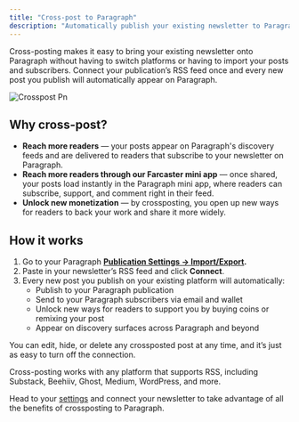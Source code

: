 ```yaml
---
title: "Cross-post to Paragraph"
description: "Automatically publish your existing newsletter to Paragraph using your RSS feed."
---
```


Cross-posting makes it easy to bring your existing newsletter onto Paragraph without having to switch platforms or having to import your posts and subscribers. Connect your publication’s RSS feed once and every new post you publish will automatically appear on Paragraph.

![Crosspost Pn](/images/crosspost.png)

## **Why cross-post?**

- **Reach more readers** — your posts appear on Paragraph's discovery feeds and are delivered to readers that subscribe to your newsletter on Paragraph.
- **Reach more readers through our Farcaster mini app** — once shared, your posts load instantly in the Paragraph mini app, where readers can subscribe, support, and comment right in their feed.
- **Unlock new monetization** — by crossposting, you open up new ways for readers to back your work and share it more widely.

## **How it works**

1. Go to your Paragraph [**Publication Settings → Import/Export**](https://paragraph.com/settings/publication/import-export)**.**
2. Paste in your newsletter’s RSS feed and click **Connect**.
3. Every new post you publish on your existing platform will automatically:
   - Publish to your Paragraph publication
   - Send to your Paragraph subscribers via email and wallet
   - Unlock new ways for readers to support you by buying coins or remixing your post
   - Appear on discovery surfaces across Paragraph and beyond

You can edit, hide, or delete any crossposted post at any time, and it’s just as easy to turn off the connection.

Cross-posting works with any platform that supports RSS, including Substack, Beehiiv, Ghost, Medium, WordPress, and more.

Head to your [settings](https://paragraph.com/settings/publication/import-export) and connect your newsletter to take advantage of all the benefits of crossposting to Paragraph.